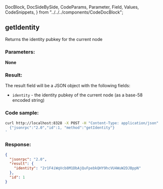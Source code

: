   DocBlock,
  DocSideBySide,
  CodeParams,
  Parameter,
  Field,
  Values,
  CodeSnippets,
} from "../../../components/CodeDocBlock";

<DocBlock>

## getIdentity

Returns the identity pubkey for the current node

<DocSideBySide>
<CodeParams>

### Parameters:

**None**

### Result:

The result field will be a JSON object with the following fields:

- `identity` - the identity pubkey of the current node \(as a base-58 encoded string\)

</CodeParams>
<CodeSnippets>

### Code sample:

```bash
curl http://localhost:8328 -X POST -H "Content-Type: application/json" -d '
  {"jsonrpc":"2.0","id":1, "method":"getIdentity"}
'
```

### Response:

```json
{
  "jsonrpc": "2.0",
  "result": {
    "identity": "2r1F4iWqVcb8M1DbAjQuFpebkQHY9hcVU4WuW2DJBppN"
  },
  "id": 1
}
```

</CodeSnippets>
</DocSideBySide>
</DocBlock>
